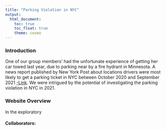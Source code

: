 ```yaml
---
title: "Parking Violation in NYC"
output: 
  html_document:
    toc: true
    toc_float: true
    theme: cosmo
---
```


### Introduction
One of our group members' had the unfortunate experience of getting her car towed last year, due to parking near by a fire hydrant in Minnesota. A news report published by New York Post about locations drivers were most likely to get a parking ticket in NYC between October 2020 and September 2021 [-Link]( https://nypost.com/2021/11/18/these-are-the-worst-nyc-streets-for-getting-a-parking-ticket/). We were intrigued by the potential of investigating the parking violation in NYC in 2021. 


### Website Overview
In the exploratory


#### Collaborators: